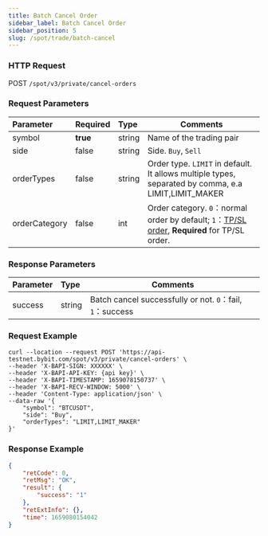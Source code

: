 ```yaml
---
title: Batch Cancel Order
sidebar_label: Batch Cancel Order
sidebar_position: 5
slug: /spot/trade/batch-cancel
---
```



### HTTP Request
POST <code>/spot/v3/private/cancel-orders</code>

### Request Parameters
| Parameter | Required | Type | Comments|
|:----- |:-------|:-----|------ |
| symbol | **true** | string | Name of the trading pair      |
| side | false | string | Side. <code>Buy</code>, <code>Sell</code> |
| orderTypes | false | string | Order type. <code>LIMIT</code> in default. It allows multiple types, separated by comma, e.a LIMIT,LIMIT_MAKER |
| orderCategory | false | int | Order category. <code>0</code>：normal order by default; <code>1</code>：<a href="https://www.bybit.com/en-US/help-center/bybitHC_Article?language=us_EN&id=000001736">TP/SL order</a>, <b>Required</b> for TP/SL order.    |

### Response Parameters
| Parameter | Type | Comments|
|:----- |:-----|----- |
| success | string | Batch cancel successfully or not. <code>0</code>：fail, <code>1</code>：success     |

### Request Example

```http
curl --location --request POST 'https://api-testnet.bybit.com/spot/v3/private/cancel-orders' \
--header 'X-BAPI-SIGN: XXXXXX' \
--header 'X-BAPI-API-KEY: {api key}' \
--header 'X-BAPI-TIMESTAMP: 1659078150737' \
--header 'X-BAPI-RECV-WINDOW: 5000' \
--header 'Content-Type: application/json' \
--data-raw '{
    "symbol": "BTCUSDT",
    "side": "Buy",
    "orderTypes": "LIMIT,LIMIT_MAKER"
}'
```

### Response Example

```json
{
    "retCode": 0,
    "retMsg": "OK",
    "result": {
        "success": "1"
    },
    "retExtInfo": {},
    "time": 1659080154042
}
```
